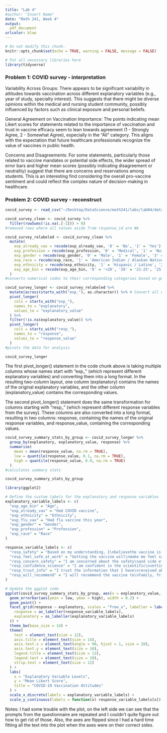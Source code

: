 ```yaml
---
title: "Lab 4"
#author: "Insert Name"
date: "Math 241, Week 4"
output:
  pdf_document
urlcolor: blue
---
```

```r
# Do not modify this chunk.
knitr::opts_chunk$set(echo = TRUE, warning = FALSE, message = FALSE)
```

```r
# Put all necessary libraries here
library(tidyverse)
```

### Problem 1: COVID survey - interpretation

Variability Across Groups: There appears to be significant variability in attitudes towards vaccination across different explanatory variables (e.g., year of study, specialty interest). This suggests that there might be diverse opinions within the medical and nursing student community, possibly influenced by factors such as clinical exposure and personal beliefs.

General Agreement on Vaccination Importance: The points indicating mean Likert scores for statements related to the importance of vaccination and trust in vaccine efficacy seem to lean towards agreement (1 - Strongly Agree, 2 - Somewhat Agree), especially in the "All" category. This aligns with the expectation that future healthcare professionals recognize the value of vaccines in public health.

Concerns and Disagreements: For some statements, particularly those related to vaccine mandates or potential side effects, the wider spread of error bars and higher mean scores (possibly indicating disagreement or neutrality) suggest that there are concerns and reservations among students. This is an interesting find considering the overall pro-vaccine sentiment and could reflect the complex nature of decision-making in healthcare.

### Problem 2: COVID survey - reconstruct

```r
covid_survey <- read_csv("~/Desktop/DataScience/math241/labs/lab04/data/covid-survey.csv", skip = 1) #skipped the first line since they did not represent column names properly
```

```r
covid_survey_clean <- covid_survey %>%
  filter(rowSums(!is.na(.[-1])) > 0)
#removed rows where all values aside from response_id are NA
```

```r
covid_survey_relabeled <- covid_survey_clean %>%
  mutate(
    exp_already_vax = recode(exp_already_vax, '0' = 'No', '1' = 'Yes'),
    exp_profession = recode(exp_profession, '0' = 'Medical', '1' = 'Nursing'),
    exp_gender = recode(exp_gender, '0' = 'Male', '1' = 'Female', '3' = 'Non-binary third gender', '4' = 'Prefer not to say'),
    exp_race = recode(exp_race, '1' = 'American Indian / Alaskan Native', '2' = 'Asian', '3' = 'Black / African American', '4' = 'Native Hawaiian / Other Pacific Islander', '5' = 'White'),
    exp_ethnicity = recode(exp_ethnicity, '1' = 'Hispanic / Latino', '2' = 'Non-Hispanic/Non-Latino'),
    exp_age_bin = recode(exp_age_bin, '0' = '<20', '20' = '21-25', '25' = '26-30', '30' = '>30')
  )
#converts numerical codes to their corresponding categories based on guidelines
```

```r
covid_survey_longer <- covid_survey_relabeled %>%
  mutate(across(starts_with("exp_"), as.character)) %>% # Convert all exp_ columns to character
  pivot_longer(
    cols = starts_with("exp_"),
    names_to = "explanatory",
    values_to = "explanatory_value"
  ) %>%
  filter(!is.na(explanatory_value)) %>%
  pivot_longer(
    cols = starts_with("resp_"),
    names_to = "response",
    values_to = "response_value"
  )
#pivots the data for analysis

covid_survey_longer
```

The first pivot_longer() statement in the code chunk above is taking multiple columns whose names start with "exp_" (which represent different explanatory variables) and converting them into a long format. In the resulting two-column layout, one column (explanatory) contains the names of the original explanatory variables, and the other column (explanatory_value) contains the corresponding values.

The second pivot_longer() statement does the same transformation for columns starting with "resp_" (which represent different response variables from the survey). These columns are also converted into a long format, resulting in two columns: response, containing the names of the original response variables, and response_value, containing the corresponding values. 

```r
covid_survey_summary_stats_by_group <- covid_survey_longer %>%
  group_by(explanatory, explanatory_value, response) %>%
  summarise(
    mean = mean(response_value, na.rm = TRUE),
    low = quantile(response_value, 0.1, na.rm = TRUE),
    high = quantile(response_value, 0.9, na.rm = TRUE)
  )
#calculates summary stats

covid_survey_summary_stats_by_group
```

```r
library(ggplot2)

# Define the custom labels for the explanatory and response variables
explanatory_variable_labels <- c(
  "exp_age_bin" = "Age",
  "exp_already_vax" = "Had COVID vaccine",
  "exp_ethnicity" = "Ethnicity",
  "exp_flu_vax" = "Had flu vaccine this year",
  "exp_gender" = "Gender",
  "exp_profession" = "Profession",
  "exp_race" = "Race"
)

response_variable_labels <- c(
  "resp_safety" = "Based on my understanding, I\nbelievethe vaccine is safe",
  "resp_feel_safe_at_work" = "Getting the vaccine will\nmake me feel safer at work",
  "resp_concern_safety" = "I am concerned about the safety\nand side effects of the vaccine",
  "resp_confidence_science" = "I am confident in the scientific\nvetting process for the new COVID vaccines",
  "resp_trust_info" = "I trust the information that I have\nreceived about the vaccines",
  "resp_will_recommend" = "I will recommend the vaccine to\nfamily, friends, and community members"
)

# Update the ggplot code
ggplot(covid_survey_summary_stats_by_group, aes(x = explanatory_value, y = mean, group = response)) +
  geom_errorbar(aes(ymin = low, ymax = high), width = 0.2) +
  geom_point() +
  facet_grid(response ~ explanatory, scales = "free_x", labeller = labeller(
    response = as_labeller(response_variable_labels),
    explanatory = as_labeller(explanatory_variable_labels)
  )) +
  theme_bw(base_size = 14) + 
  theme(
    text = element_text(size = 12), 
    axis.title = element_text(size = 14), 
    axis.text.x = element_text(angle = 90, hjust = 1, size = 10), 
    axis.text.y = element_text(size = 10), 
    legend.title = element_text(size = 12), 
    legend.text = element_text(size = 10), 
    strip.text = element_text(size = 12) 
  ) +
  labs(
    x = "Explanatory Variable Levels", 
    y = "Mean Likert Score", 
    title = "COVID-19 Vaccination Attitudes"
  ) +
  scale_x_discrete(labels = explanatory_variable_labels) +
  scale_y_continuous(labels = function(x) response_variable_labels[x])
```


Notes: I had some trouble with the plot, on the left side we can see that the prompts from the questionnaire are repeated and I couldn't quite figure out how to get rid of those. Also, the axes are flipped since I had a hard time fitting all the text into the plot when the axes were on their correct sides.


